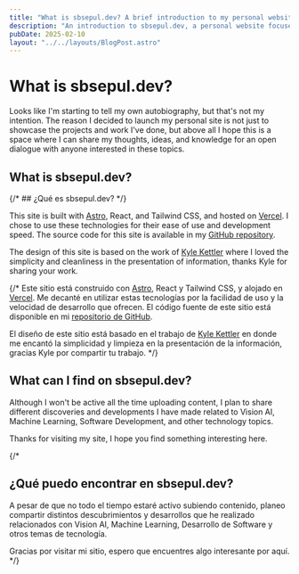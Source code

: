 ```yaml
---
title: "What is sbsepul.dev? A brief introduction to my personal website"
description: "An introduction to sbsepul.dev, a personal website focused on AI, software development, and other tech topics."
pubDate: 2025-02-10
layout: "../../layouts/BlogPost.astro"
---
```

# What is sbsepul.dev?

Looks like I'm starting to tell my own autobiography, but that's not my intention.
The reason I decided to launch my personal site is not just to showcase the projects and work I've done,
but above all I hope this is a space where I can share my thoughts, ideas, and knowledge 
for an open dialogue with anyone interested in these topics.

## What is sbsepul.dev?

{/* ## ¿Qué es sbsepul.dev? */}

This site is built with [Astro](https://astro.build/), React, and Tailwind CSS, and hosted on [Vercel](https://vercel.com/).
I chose to use these technologies for their ease of use and development speed.
The source code for this site is available in my [GitHub repository](https://www.github.com/sbsepul/github.sbsepul.com).

The design of this site is based on the work of [Kyle Kettler](https://www.kylekettler.com/) where I loved the
simplicity and cleanliness in the presentation of information, thanks Kyle for sharing your work.

{/* Este sitio está construido con [Astro](https://astro.build/), React y Tailwind CSS, y alojado en [Vercel](https://vercel.com/).
Me decanté en utilizar estas tecnologías por la facilidad de uso y la velocidad de desarrollo que ofrecen.
El código fuente de este sitio está disponible en mi [repositorio de GitHub](https://www.github.com/sbsepul/github.sbsepul.com).

El diseño de este sitio está basado en el trabajo de [Kyle Kettler](https://www.kylekettler.com/) en donde me encantó la 
simplicidad y limpieza en la presentación de la información, gracias Kyle por compartir tu trabajo. */}

## What can I find on sbsepul.dev?

Although I won't be active all the time uploading content, I plan to share different discoveries and developments
I have made related to Vision AI, Machine Learning, Software Development, and other technology topics.

Thanks for visiting my site, I hope you find something interesting here.

{/*

## ¿Qué puedo encontrar en sbsepul.dev?

A pesar de que no todo el tiempo estaré activo subiendo contenido, planeo compartir distintos descubrimientos y desarrollos 
que he realizado relacionados con Vision AI, Machine Learning, Desarrollo de Software y otros temas de tecnología.

Gracias por visitar mi sitio, espero que encuentres algo interesante por aquí. */} 